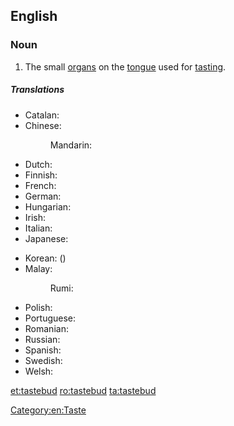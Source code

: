 ==English==
{{wikipedia}}

===Noun===
{{en-noun}}

# The small [[organ]]s on the [[tongue]] used for [[tasting]].

=====Translations=====
{{trans-top|a small organ on the tongue used for tasting}}
* Catalan: {{t|ca|papil·la gustativa|f}}
* Chinese:
*: Mandarin: {{t+|cmn|味蕾|tr=wèilěi|sc=Hani}}
* Dutch: {{t|nl|smaakpapil|c}}
* Finnish: {{t|fi|makusilmu}}
* French: {{t+|fr|papille|f}}
* German: {{t+|de|Geschmacksknospe|f}}
* Hungarian: {{t|hu|ízlelőszemölcs}}
* Irish: {{t|ga|blaslóg|f}}
* Italian: {{t|it|papilla gustativa|f}}
* Japanese: {{t|ja|味蕾|tr=みらい, mirai|sc=Jpan}}
{{trans-mid}}
* Korean: {{t|ko|미뢰|sc=Kore}} ({{t|ko|味蕾|sc=Kore}})
* Malay:
*: Rumi: {{t+|ms|tunas rasa}}
* Polish: {{t|pl|kubek smakowy|m}}
* Portuguese: {{t|pt|papila gustativa|f}}
* Romanian: {{t|ro|papilă gustativă|f}}
* Russian: {{t|ru|вкусовой сосочек|m|tr=vkusovój sosóček|sc=Cyrl}}
* Spanish: {{t|es|papila gustativa|f}}
* Swedish: {{t+|sv|smaklök|c}}
* Welsh: {{t|cy|blasbwynt}}
{{trans-bottom}}

[[Category:en:Taste]]

[[et:tastebud]]
[[ro:tastebud]]
[[ta:tastebud]]